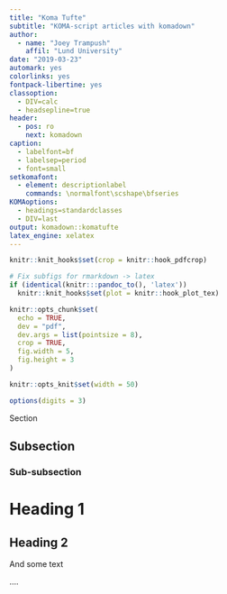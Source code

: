 ```yaml
---
title: "Koma Tufte"
subtitle: "KOMA-script articles with komadown"
author:
  - name: "Joey Trampush" 
    affil: "Lund University"
date: "2019-03-23"
automark: yes
colorlinks: yes
fontpack-libertine: yes
classoption:
  - DIV=calc
  - headsepline=true 
header:
  - pos: ro
    next: komadown
caption:
  - labelfont=bf
  - labelsep=period
  - font=small
setkomafont:
  - element: descriptionlabel
    commands: \normalfont\scshape\bfseries
KOMAoptions:
  - headings=standardclasses
  - DIV=last
output: komadown::komatufte
latex_engine: xelatex
---
```


```r
knitr::knit_hooks$set(crop = knitr::hook_pdfcrop)

# Fix subfigs for rmarkdown -> latex
if (identical(knitr:::pandoc_to(), 'latex'))
  knitr::knit_hooks$set(plot = knitr::hook_plot_tex)

knitr::opts_chunk$set(
  echo = TRUE,
  dev = "pdf",
  dev.args = list(pointsize = 8),
  crop = TRUE,
  fig.width = 5,
  fig.height = 3
)

knitr::opts_knit$set(width = 50)

options(digits = 3)
```

Section

## Subsection

### Sub-subsection

# Heading 1

## Heading 2

And some text

....
